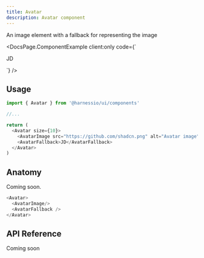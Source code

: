 ```yaml
---
title: Avatar
description: Avatar component
---
```


An image element with a fallback for representing the image


<DocsPage.ComponentExample
  client:only
  code={`<div className="flex w-full justify-center">
    <Avatar size={10}>
      <AvatarImage src="https://github.com/shadcn.png" alt="Avatar image" />
      <AvatarFallback>JD</AvatarFallback>
    </Avatar>
  </div>`}
/>

## Usage

```typescript jsx
import { Avatar } from '@harnessio/ui/components'

//...

return (
  <Avatar size={10}>
    <AvatarImage src="https://github.com/shadcn.png" alt="Avatar image" />
    <AvatarFallback>JD</AvatarFallback>
  </Avatar>
)
```

## Anatomy

Coming soon.

```typescript jsx
<Avatar>
  <AvatarImage/>
  <AvatarFallback />
</Avatar>
```

## API Reference

<Badge theme="emphasis">Coming soon</Badge>
